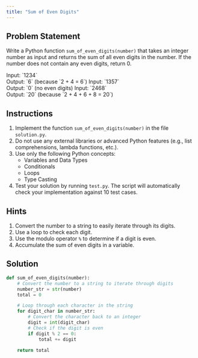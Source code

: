 ```yaml
---
title: "Sum of Even Digits"
---
```


## Problem Statement

Write a Python function `sum_of_even_digits(number)` that takes an integer number as input and returns the sum of all even digits in the number. If the number does not contain any even digits, return 0.

<Callout title="Example" type="info">
Input: `1234` <br />
Output: `6` (because `2 + 4 = 6`)
</Callout>
<Callout title="Example" type="info">
Input: `1357` <br />
Output: `0` (no even digits)
</Callout>
<Callout title="Example" type="info">
Input: `2468` <br />
Output: `20` (because `2 + 4 + 6 + 8 = 20`)
</Callout>

## Instructions

1. Implement the function `sum_of_even_digits(number)` in the file `solution.py`.
2. Do not use any external libraries or advanced Python features (e.g., list comprehensions, lambda functions, etc.).
3. Use only the following Python concepts:
   - Variables and Data Types
   - Conditionals
   - Loops
   - Type Casting
4. Test your solution by running `test.py`. The script will automatically check your implementation against 10 test cases.

## Hints

1. Convert the number to a string to easily iterate through its digits.
2. Use a loop to check each digit.
3. Use the modulo operator `%` to determine if a digit is even.
4. Accumulate the sum of even digits in a variable.

## Solution

```python title="solution.py"
def sum_of_even_digits(number):
    # Convert the number to a string to iterate through digits
    number_str = str(number)
    total = 0

    # Loop through each character in the string
    for digit_char in number_str:
        # Convert the character back to an integer
        digit = int(digit_char)
        # Check if the digit is even
        if digit % 2 == 0:
            total += digit

    return total
```
